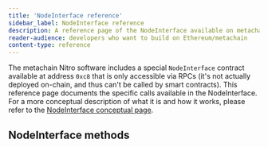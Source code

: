```yaml
---
title: 'NodeInterface reference'
sidebar_label: NodeInterface reference
description: A reference page of the NodeInterface available on metachain chains
reader-audience: developers who want to build on Ethereum/metachain
content-type: reference
---
```


The metachain Nitro software includes a special `NodeInterface` contract available at address `0xc8` that is only accessible via RPCs (it's not actually deployed on-chain, and thus can't be called by smart contracts). This reference page documents the specific calls available in the NodeInterface. For a more conceptual description of what it is and how it works, please refer to the [NodeInterface conceptual page](/for-devs/concepts/nodeinterface.mdx).

## NodeInterface methods


<NodeInterfaceRef />
